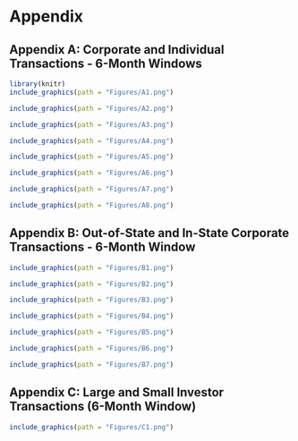 # Appendix {-}

## Appendix A: Corporate and Individual Transactions - 6-Month Windows

```r
library(knitr)
include_graphics(path = "Figures/A1.png")
```

```r
include_graphics(path = "Figures/A2.png")
```

```r
include_graphics(path = "Figures/A3.png")
```

```r
include_graphics(path = "Figures/A4.png")
```

```r
include_graphics(path = "Figures/A5.png")
```

```r
include_graphics(path = "Figures/A6.png")
```

```r
include_graphics(path = "Figures/A7.png")
```

```r
include_graphics(path = "Figures/A8.png")
```

## Appendix B: Out-of-State and In-State Corporate Transactions - 6-Month Window

```r
include_graphics(path = "Figures/B1.png")
```

```r
include_graphics(path = "Figures/B2.png")
```

```r
include_graphics(path = "Figures/B3.png")
```

```r
include_graphics(path = "Figures/B4.png")
```

```r
include_graphics(path = "Figures/B5.png")
```

```r
include_graphics(path = "Figures/B6.png")
```

```r
include_graphics(path = "Figures/B7.png")
```

## Appendix C: Large and Small Investor Transactions (6-Month Window)

```r
include_graphics(path = "Figures/C1.png")
```

